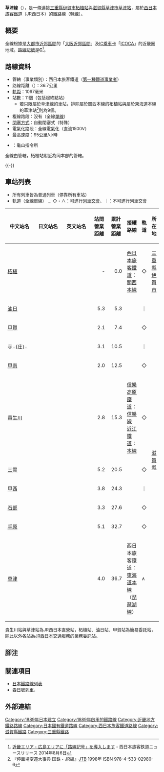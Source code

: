 {{Infobox 鐵道路線
|日文原名 = 草津線
|平假名 = くさつせん
|羅馬拼音 = Kusatsu sen
|路線名稱 = [[File:JR_logo_(west).svg|35px]] 草津線
|路線顏色 = #5a9934
|標誌 = JRW kinki-C.svg
|標誌大小 = 40px
|圖片 = Takano elevatedbridge01.jpg
|圖片大小 = 
|圖片說明 = 在[[新名神高速公路|新名神高速公路]]高架橋下方通過的[[日本國鐵113系電力動車組|113系]]
|所在地={{JPN}}{{flag|滋賀縣}}、{{flag|三重縣}}
|起點 = [[柘植站|柘植站]]
|終點 = [[草津站_(滋賀縣)|草津站]]
|站數 = 11個
|路線記號 = [[File:JRW_kinki-C.svg|20px]]
|通車 = 1889年12月15日
|全線通車 = 1890年2月19日
|擁有者 = [[File:JR_logo_(west).svg|25px]] [[西日本旅客鐵道|西日本旅客鐵道]]
|營運者 = [[File:JR_logo_(west).svg|25px]] 西日本旅客鐵道
|車輛基地 = {{link-ja|吹田綜合車輛所|吹田総合車両所}}{{link-ja|京都綜合運轉所|京都総合運転所|京都支所}}等
|使用車輛 = 參見[[#使用車輛|使用車輛]]一節
|路線距離 = 36.7公里
|軌距 = 1,067毫米（[[窄軌|窄軌]]）
|軌道數量 = [[單線鐵路|單線]]
|閉塞方式 = 自動閉塞式（特殊）
|保安裝置 = [[自動列車停止裝置#ATS-S改良形（ATS-Sx形）|ATS-SW]]
|電氣化方式 = [[直流電|直流電]]1,500 [[伏特|V]] [[高架電纜|高架電纜]]
|最高速度 = 95公里/小時
|路線圖 = {{草津線RDT}}
}}

'''草津線'''（{{jpn|j=草津線|hg=くさつせん|rm=Kusatsu sen|f=y}}），是一條連接[[三重縣|三重縣]][[伊賀市|伊賀市]][[柘植站|柘植站]]與[[滋賀縣|滋賀縣]][[草津市|草津市]][[草津站_(滋賀縣)|草津站]]，屬於[[西日本旅客鐵道|西日本旅客鐵道]]（JR西日本）的鐵路線（[[幹線|幹線]]）。

== 概要 ==
全線根據{{link-ja|旅客營業規則|旅客営業規則}}是[[大都市近郊區間_(JR)|大都市近郊區間]]的「[[大都市近郊區間_(JR)#大阪近郊區間|大阪近郊區間]]」及[[IC卡|IC]][[乘車卡|乘車卡]]「[[ICOCA|ICOCA]]」的近畿圈地域。[[車站編號|路線記號]]是'''C'''<ref name="jrw20140806">[http://www.westjr.co.jp/press/article/2014/08/page_5993.html 近畿エリア・広島エリアに「路線記号」を導入します] {{Wayback|url=http://www.westjr.co.jp/press/article/2014/08/page_5993.html |date=20180711185415 }} - 西日本旅客鉄道ニュースリリース 2014年8月6日</ref>。
== 路線資料 ==
* 管轄（事業類別）：西日本旅客鐵道（[[鐵路公司|第一種鐵道事業者]]）
* 路線距離（{{link-ja|營業距離|営業キロ}}）：36.7公里
* [[軌距|軌距]]：1067毫米
* 站數：11個（包括起終點站）
** 若只限屬於草津線的車站，排除屬於關西本線的柘植站與屬於東海道本線的草津站<ref>『停車場変遷大事典 国鉄・JR編』[[ジェイティービー|JTB]] 1998年 ISBN 978-4-533-02980-6</ref>則為9個。
* 複線路段：沒有（全線[[單線鐵路|單線]]）
* [[閉塞_(鐵路)|閉塞方式]]：自動閉塞式（特殊）
* 電氣化路段：全線電氣化（直流1500V）
* 最高速度：95公里/小時
* {{link-ja|運轉指令所|運転指令所}}：{{link-ja|大阪綜合指令所|大阪総合指令所}}龜山指令所

全線由{{link-ja|西日本旅客鐵道京都支社|西日本旅客鉄道京都支社|京都支社}}管轄，柘植站附近為同本部的{{link-ja|西日本旅客鐵道大阪支社|西日本旅客鉄道大阪支社|大阪支社}}{{link-ja|龜山鐵道部|亀山鉄道部}}管轄。

{{-}}

== 車站列表 ==
* 所有列車皆為普通列車（停靠所有車站）
* 軌道（全線單線） … ◇・∧：可進行[[列車交會|列車交會]]、｜：不可進行列車交會

{| class="wikitable" rules="all"
|- 
!style="width:5em;"|中文站名
!style="width:5em;"|日文站名
!style="width:5em;"|英文站名
!style="width:2.5em;"|站間營業距離
!style="width:2.5em;"|累計營業距離
!接續路線
!style="width:1em;"|軌道
!colspan="2"|所在地
|-style="border-top:solid 3px #5A9934"
|[[柘植站|柘植]]
|{{lang|ja|柘植}}
|{{lang|en|Tsuge}}
|style="text-align:right;"| -
|style="text-align:right;"|0.0
|[[西日本旅客鐵道|西日本旅客鐵道]]：{{JR西路線記號|K|V}} [[關西本線|關西本線]]
|◇
|colspan="2"|[[三重縣|三重縣]][[伊賀市|伊賀市]]
|-
|[[油日站|油日]]
|{{lang|ja|油日}}
|{{lang|en|Aburahi}}
|style="text-align:right;"|5.3
|style="text-align:right;"|5.3
| 
|｜
|rowspan="10" style="width:1em; text-align:center;"|[[滋賀縣|滋賀縣]]
|rowspan="5" style="width:5em;"|[[甲賀市|甲賀市]]
|-
|[[甲賀站|甲賀]]
|{{lang|ja|甲賀}}
|{{lang|en|Kōka}}
|style="text-align:right;"|2.1
|style="text-align:right;"|7.4
| 
|◇
|-
|[[寺庄站_(日本)|寺-{庄}-]]
|{{lang|ja|寺庄}}
|{{lang|en|Terashō}}
|style="text-align:right;"|3.1
|style="text-align:right;"|10.5
| 
|｜
|-
|[[甲南站|甲南]]
|{{lang|ja|甲南}}
|{{lang|en|Kōnan}}
|style="text-align:right;"|2.0
|style="text-align:right;"|12.5
| 
|◇
|-
|[[貴生川站|貴生川]]
|{{lang|ja|貴生川}}
|{{lang|en|Kibukawa}}
|style="text-align:right;"|2.8
|style="text-align:right;"|15.3
|[[信樂高原鐵道|信樂高原鐵道]]：[[信樂線|信樂線]]<br />[[近江鐵道|近江鐵道]]：[[近江鐵道本線|本線]]
|◇
|-
|[[三雲站|三雲]]
|{{lang|ja|三雲}}
|{{lang|en|Mikumo}}
|style="text-align:right;"|5.2
|style="text-align:right;"|20.5
| 
|◇
|rowspan="3"|[[湖南市|湖南市]]
|-
|[[甲西站|甲西]]
|{{lang|ja|甲西}}
|{{lang|en|Kōsei}}
|style="text-align:right;"|3.8
|style="text-align:right;"|24.3
| 
|｜
|-
|[[石部站|石部]]
|{{lang|ja|石部}}
|{{lang|en|Ishibe}}
|style="text-align:right;"|3.3
|style="text-align:right;"|27.6
| 
|◇
|-
|[[手原站|手原]]
|{{lang|ja|手原}}
|{{lang|en|Tehara}}
|style="text-align:right;"|5.1
|style="text-align:right;"|32.7
| 
|◇
|[[栗東市|栗東市]]
|-
|[[草津站_(滋賀縣)|草津]]
|{{lang|ja|草津}}
|{{lang|en|Kusatsu}}
|style="text-align:right;"|4.0
|style="text-align:right;"|36.7
|西日本旅客鐵道：{{JR西路線記號|K|A}} [[東海道本線|東海道本線]]（[[琵琶湖線|琵琶湖線]]）
|∧
|[[草津市|草津市]]
|}
貴生川站與草津站為JR西日本直營站，柘植站、油日站、甲賀站為簡易委託站，除此以外各站為[[JR西日本交通服務|JR西日本交通服務]]的業務委託站。

== 腳注 ==
{{notefoot}}
{{Reflist}}

== 關連項目 ==
{{Commonscat|Kusatsu Line}}
* [[日本鐵路線列表|日本鐵路線列表]]
* [[春日號列車|春日號列車]]、{{link-ja|近鐵特急史|近鉄特急史}}
== 外部連結 ==
{{DEFAULTSORT:Kusatsu sen}}
{{京阪神大眾運輸}}
{{西日本旅客鐵道近畿地域}}
{{JR西日本都市網絡}}
{{西日本旅客鐵道近畿統括本部}}
{{草津線}}
{{Portal bar|日本|三重|滋賀|鐵路|城市軌道交通|日本鐵路}}
[[Category:1889年日本建立|Category:1889年日本建立]]
[[Category:1889年啟用的鐵路線|Category:1889年啟用的鐵路線]]
[[Category:近畿地方鐵路路線|Category:近畿地方鐵路路線]]
[[Category:日本國有鐵道路線|Category:日本國有鐵道路線]]
[[Category:西日本旅客鐵道路線|Category:西日本旅客鐵道路線]]
[[Category:滋賀縣鐵路|Category:滋賀縣鐵路]]
[[Category:三重縣鐵路|Category:三重縣鐵路]]